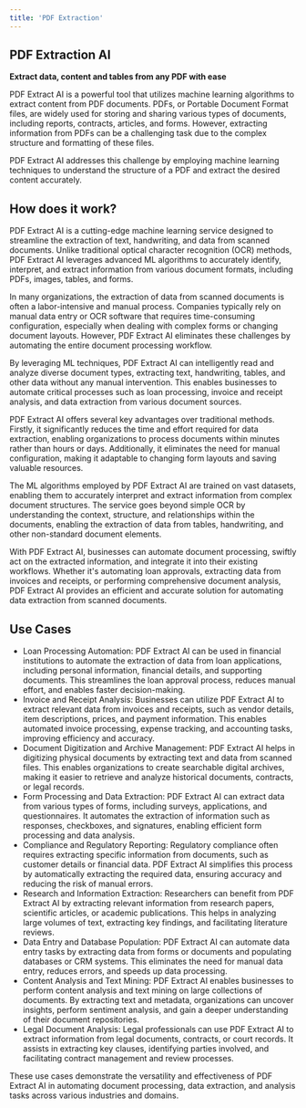```yaml
---
title: 'PDF Extraction'
---
```


## PDF Extraction AI

**Extract data, content and tables from any PDF with ease**

PDF Extract AI is a powerful tool that utilizes machine learning algorithms to extract content from PDF documents. PDFs, or Portable Document Format files, are widely used for storing and sharing various types of documents, including reports, contracts, articles, and forms. However, extracting information from PDFs can be a challenging task due to the complex structure and formatting of these files.

PDF Extract AI addresses this challenge by employing machine learning techniques to understand the structure of a PDF and extract the desired content accurately.

## How does it work?
PDF Extract AI is a cutting-edge machine learning service designed to streamline the extraction of text, handwriting, and data from scanned documents. Unlike traditional optical character recognition (OCR) methods, PDF Extract AI leverages advanced ML algorithms to accurately identify, interpret, and extract information from various document formats, including PDFs, images, tables, and forms.

In many organizations, the extraction of data from scanned documents is often a labor-intensive and manual process. Companies typically rely on manual data entry or OCR software that requires time-consuming configuration, especially when dealing with complex forms or changing document layouts. However, PDF Extract AI eliminates these challenges by automating the entire document processing workflow.

By leveraging ML techniques, PDF Extract AI can intelligently read and analyze diverse document types, extracting text, handwriting, tables, and other data without any manual intervention. This enables businesses to automate critical processes such as loan processing, invoice and receipt analysis, and data extraction from various document sources.

PDF Extract AI offers several key advantages over traditional methods. Firstly, it significantly reduces the time and effort required for data extraction, enabling organizations to process documents within minutes rather than hours or days. Additionally, it eliminates the need for manual configuration, making it adaptable to changing form layouts and saving valuable resources.

The ML algorithms employed by PDF Extract AI are trained on vast datasets, enabling them to accurately interpret and extract information from complex document structures. The service goes beyond simple OCR by understanding the context, structure, and relationships within the documents, enabling the extraction of data from tables, handwriting, and other non-standard document elements.

With PDF Extract AI, businesses can automate document processing, swiftly act on the extracted information, and integrate it into their existing workflows. Whether it's automating loan approvals, extracting data from invoices and receipts, or performing comprehensive document analysis, PDF Extract AI provides an efficient and accurate solution for automating data extraction from scanned documents.

## Use Cases

* Loan Processing Automation: PDF Extract AI can be used in financial institutions to automate the extraction of data from loan applications, including personal information, financial details, and supporting documents. This streamlines the loan approval process, reduces manual effort, and enables faster decision-making.
* Invoice and Receipt Analysis: Businesses can utilize PDF Extract AI to extract relevant data from invoices and receipts, such as vendor details, item descriptions, prices, and payment information. This enables automated invoice processing, expense tracking, and accounting tasks, improving efficiency and accuracy.
* Document Digitization and Archive Management: PDF Extract AI helps in digitizing physical documents by extracting text and data from scanned files. This enables organizations to create searchable digital archives, making it easier to retrieve and analyze historical documents, contracts, or legal records.
* Form Processing and Data Extraction: PDF Extract AI can extract data from various types of forms, including surveys, applications, and questionnaires. It automates the extraction of information such as responses, checkboxes, and signatures, enabling efficient form processing and data analysis.
* Compliance and Regulatory Reporting: Regulatory compliance often requires extracting specific information from documents, such as customer details or financial data. PDF Extract AI simplifies this process by automatically extracting the required data, ensuring accuracy and reducing the risk of manual errors.
* Research and Information Extraction: Researchers can benefit from PDF Extract AI by extracting relevant information from research papers, scientific articles, or academic publications. This helps in analyzing large volumes of text, extracting key findings, and facilitating literature reviews.
* Data Entry and Database Population: PDF Extract AI can automate data entry tasks by extracting data from forms or documents and populating databases or CRM systems. This eliminates the need for manual data entry, reduces errors, and speeds up data processing.
* Content Analysis and Text Mining: PDF Extract AI enables businesses to perform content analysis and text mining on large collections of documents. By extracting text and metadata, organizations can uncover insights, perform sentiment analysis, and gain a deeper understanding of their document repositories.
* Legal Document Analysis: Legal professionals can use PDF Extract AI to extract information from legal documents, contracts, or court records. It assists in extracting key clauses, identifying parties involved, and facilitating contract management and review processes.

These use cases demonstrate the versatility and effectiveness of PDF Extract AI in automating document processing, data extraction, and analysis tasks across various industries and domains.